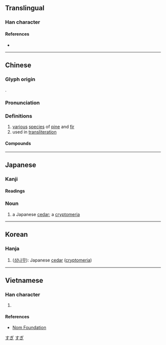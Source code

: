 {{also|衫}}
{{character info/new}}
==Translingual==

===Han character===
{{Han char|rn=75|rad=木|as=03|sn=7|four=42922|canj=DHHH|ids=⿰木彡}}

====References====
* {{Han ref|kx=0511.040|dkj=14452|dj=0895.030|hdz=21161.020|uh=6749|ud=26441|bh=A7FC|bd=43004}}

----

==Chinese==
{{zh-forms|alt=檆}}

===Glyph origin===
{{Han etym}}
{{Han compound|木|彡|ls=psc|c1=s|c2=p|t1=tree}}.

===Pronunciation===
{{zh-pron
|m=shān,shā 
|c=caam3,saam1
|mn=sam
|mc=y
|oc=y
|ma=
|cat=n
}}
{{attn|zh|('shā' phased out by 普通话异读词审音表（修订稿）2016)}}
{{zh-attn-split}}

===Definitions===
{{zh-hanzi}}

# [[various]] [[species]] of [[pine]] and [[fir]]
# used in [[transliteration]]

====Compounds====
{{zh-der|冷杉|杉篙|油杉|杉關|杉林溪|杉嶺|杉木|水杉|洛杉磯|柳杉|紅杉|雲杉|紫杉|紅杉軍|鐵杉|貝殼杉}}

----

==Japanese==

===Kanji===
{{ja-kanji|grade=c|rs=木03}}

====Readings====
{{ja-readings
|goon=せん<せん<せむ
|kanon=さん<さん<さむ
|kun=すぎ-
}}

===Noun===
{{ja-noun|すぎ}}

# a Japanese [[cedar]]; a [[cryptomeria]]

[[Category:Japanese basic words|すぎ]]
[[Category:ja:Trees|すぎ]]

----

==Korean==

===Hanja===
{{ko-hanja|hangeul=삼|eumhun=|rv=sam|mr=sam|y=sam}}

# ([[w:ko:삼나무|삼나무]]): Japanese [[cedar]] ([[w:cryptomeria|cryptomeria]])

----

==Vietnamese==

===Han character===
{{vi-hantu|[[sam]], [[trinh]]|rs=木03}}

# {{defn|lang=vi|sort=木03}}

====References====
* [http://nomfoundation.org/common/nom_details.php?codepoint=6749 Nom Foundation]